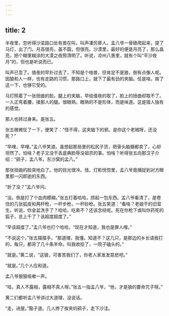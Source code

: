 ```yaml
---
---
---
```

title: 2
---



半夜里，忽听得沙梁路口处有兽在叫，叫声凄厉瘆人。孟八爷一骨碌爬起来，提了马灯，出了门。月高很亮，虽不圆，但很亮。沙漠里，最好的便是月亮了，那么晶亮，把个糊里糊涂的大漠之夜照清明了。听说，凉州八景里，就有个叫“平沙夜月”的，但也是听说而已。

叫声已息了。值夜的早扑过去了，不知是个啥兽，但肯定不是狼，倒有点像人呢。因狼和人一样，也有走路的习惯，那路口上，就下了最有劲的夹脑。任是啥，挨了这一下，也够它受的。

马灯照着了一张扭曲的脸。腿上的夹脑，早给值夜的取了，脸上的扭曲却取不了。一人正弯着腰，揉那人的腿。很眼熟。眼熟的不是形体，而是味道。这是猎人独有的感觉。

那人也转过身来。是张五。

张五微微怔了一下，便笑了：“怪不得，这夹脑下的邪。是你这个老贼呀，还没死？”

“早哩，早哩。”孟八爷笑道。虽想起那局里的松尻子货，把骨头脑髓都卖了，心却坦然了。怕啥？老子又没干丢底典脸辱没祖宗的事。怕啥？听得张五向那汉子介绍：“鹞子，孟八爷。东沙窝的孟八。”

那张扭曲的脸突地白了。他的目光很冷。怪。灯影恍惚里，孟八爷竟捕捉到对方眼里那一闪即逝的东西。

“折了没？”孟八爷问。

“没。倒是打了个血肉模糊。”张五打着哈哈，捞起一包东西。孟八爷看清了，是卷住的几张狐皮和两杆枪，一杆步枪，一杆砂枪。张五笑道：“看啥？老娘干的旧营生。听说，你金盆洗手了？哈哈，吃素不？还该念经呢。死在你枪下或叫你药死的狐子，总上千了？该超度超度了。”

“早该超度了。”孟八爷也打个哈哈，“现在才知道，我也是罪人哩。”

“不说这个。”张五摆摆手，“那道理，我懂。知道不？这几只，是那边的乡长请我打的，每只，都背了几十条羊命。叫我收拾了，一院子磕头的。”

“就是。”黄二说，“这狼，可害苦我们了，你老人家发发慈悲吧。”

“就是。”几个人应和道。

孟八爷狠狠咳嗽一声。

“哈，真人不露相，露相不真人呀。”张五一指孟八爷，“他，才是狼的要命咒子呀。”

黄二们都听孟八爷讲过大道理，没说话。

“走，进屋。”豁子道。几人搀了挨夹的鹞子，走下沙洼。